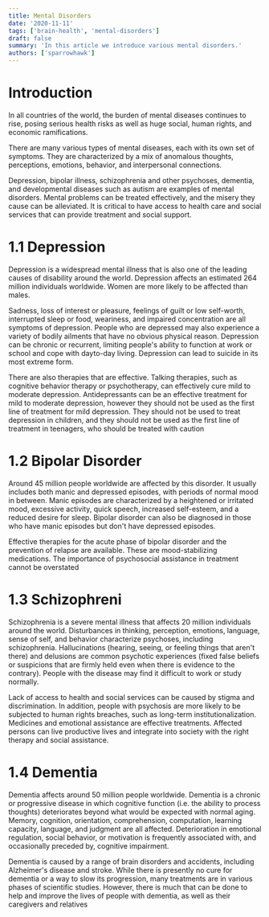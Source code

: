 ```yaml
---
title: Mental Disorders
date: '2020-11-11'
tags: ['brain-health', 'mental-disorders']
draft: false
summary: 'In this article we introduce various mental disorders.'
authors: ['sparrowhawk']
---
```


# Introduction

In all countries of the world, the burden of mental diseases continues to rise, posing
serious health risks as well as huge social, human rights, and economic ramifications.

There are many various types of mental diseases, each with its own set of symptoms.
They are characterized by a mix of anomalous thoughts, perceptions, emotions, behavior,
and interpersonal connections.

Depression, bipolar illness, schizophrenia and other psychoses, dementia, and
developmental diseases such as autism are examples of mental disorders.
Mental problems can be treated effectively, and the misery they cause can be alleviated.
It is critical to have access to health care and social services that can provide treatment
and social support.

# 1.1 Depression

Depression is a widespread mental illness that is also one of the leading causes
of disability around the world. Depression affects an estimated 264 million
individuals worldwide. Women are more likely to be affected than males.

Sadness, loss of interest or pleasure, feelings of guilt or low self-worth, interrupted
sleep or food, weariness, and impaired concentration are all symptoms of
depression. People who are depressed may also experience a variety of bodily
ailments that have no obvious physical reason. Depression can be chronic or
recurrent, limiting people's ability to function at work or school and cope with dayto-day living. Depression can lead to suicide in its most extreme form.

There are also therapies that are effective. Talking therapies, such as cognitive
behavior therapy or psychotherapy, can effectively cure mild to moderate
depression. Antidepressants can be an effective treatment for mild to moderate
depression, however they should not be used as the first line of treatment for mild
depression. They should not be used to treat depression in children, and they
should not be used as the first line of treatment in teenagers, who should be treated
with caution

# 1.2 Bipolar Disorder

Around 45 million people worldwide are affected by this disorder. It usually includes
both manic and depressed episodes, with periods of normal mood in between.
Manic episodes are characterized by a heightened or irritated mood, excessive
activity, quick speech, increased self-esteem, and a reduced desire for sleep.
Bipolar disorder can also be diagnosed in those who have manic episodes but
don't have depressed episodes.

Effective therapies for the acute phase of bipolar disorder and the prevention of
relapse are available. These are mood-stabilizing medications. The importance of
psychosocial assistance in treatment cannot be overstated

# 1.3 Schizophreni

Schizophrenia is a severe mental illness that affects 20 million individuals around
the world. Disturbances in thinking, perception, emotions, language, sense of self,
and behavior characterize psychoses, including schizophrenia. Hallucinations
(hearing, seeing, or feeling things that aren't there) and delusions are common
psychotic experiences (fixed false beliefs or suspicions that are firmly held even
when there is evidence to the contrary). People with the disease may find it difficult
to work or study normally.

Lack of access to health and social services can be caused by stigma and
discrimination. In addition, people with psychosis are more likely to be subjected
to human rights breaches, such as long-term institutionalization. Medicines and
emotional assistance are effective treatments. Affected persons can live
productive lives and integrate into society with the right therapy and social
assistance.

# 1.4 Dementia

Dementia affects around 50 million people worldwide. Dementia is a chronic or
progressive disease in which cognitive function (i.e. the ability to process thoughts)
deteriorates beyond what would be expected with normal aging. Memory,
cognition, orientation, comprehension, computation, learning capacity, language,
and judgment are all affected. Deterioration in emotional regulation, social
behavior, or motivation is frequently associated with, and occasionally preceded
by, cognitive impairment.

Dementia is caused by a range of brain disorders and accidents, including
Alzheimer's disease and stroke. While there is presently no cure for dementia or a
way to slow its progression, many treatments are in various phases of scientific
studies. However, there is much that can be done to help and improve the lives of
people with dementia, as well as their caregivers and relatives
